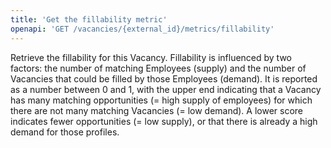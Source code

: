 ```yaml
---
title: 'Get the fillability metric'
openapi: 'GET /vacancies/{external_id}/metrics/fillability'
---
```


Retrieve the fillability for this Vacancy. Fillability is influenced by two factors: the number of matching Employees (supply) and the number of Vacancies that could be filled by those Employees (demand). It is reported as a number between 0 and 1, with the upper end indicating that a Vacancy has many matching opportunities (= high supply of employees) for which there are not many matching Vacancies (= low demand). A lower score indicates fewer opportunities (= low supply), or that there is already a high demand for those profiles.
